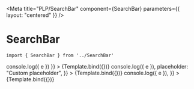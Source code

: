 
<Meta
    title="PLP/SearchBar"
    component={SearchBar}
    parameters={{
        layout: "centered"
    }}
/>


# SearchBar



```
import { SearchBar } from '../SearchBar'
```

<Canvas>
    <Story
        name="SearchBar"
        args={{ phrase: "", onKeyPress: e => console.log({ e }) }}
    >
        {Template.bind({})}
    </Story>
    <Story
        name="SearchBar with custom placeholder"
        args={{
            phrase: "",
            onKeyPress: e => console.log({ e }),
            placeholder: "Custom placeholder",
        }}
    >
        {Template.bind({})}
    </Story>
    <Story
        name="SearchBar with phrase"
        args={{
            phrase: "yoga pants",
            onKeyPress: e => console.log({ e }),
        }}
    >
        {Template.bind({})}
    </Story>
</Canvas>

